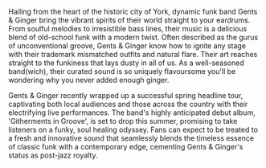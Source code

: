 Hailing from the heart of the historic city of York, dynamic funk band Gents & Ginger bring the vibrant spirits of their world straight to your eardrums. From soulful melodies to irresistible bass lines, their music is a delicious blend of old-school funk with a modern twist. Often described as the gurus of unconventional groove, Gents & Ginger know how to ignite any stage with their trademark mismatched outfits and natural flare. Their art reaches straight to the funkiness that lays dusty in all of us. As a well-seasoned band(wich), their curated sound is so uniquely flavoursome you'll be wondering why you never added enough ginger.

Gents & Ginger recently wrapped up a successful spring headline tour, captivating both local audiences and those across the country with their electrifying live performances. The band's highly anticipated debut album, 'Githerments in Groove', is set to drop this summer, promising to take listeners on a funky, soul healing odyssey. Fans can expect to be treated to a fresh and innovative sound that seamlessly blends the timeless essence of classic funk with a contemporary edge, cementing Gents & Ginger's status as post-jazz royalty.
